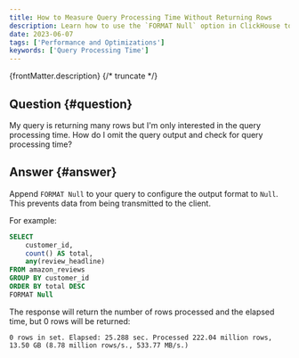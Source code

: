 ```yaml
---
title: How to Measure Query Processing Time Without Returning Rows
description: Learn how to use the `FORMAT Null` option in ClickHouse to measure query processing time without returning any rows to the client.
date: 2023-06-07
tags: ['Performance and Optimizations']
keywords: ['Query Processing Time']
---
```


{frontMatter.description}
{/* truncate */}

## Question {#question}

My query is returning many rows but I'm only interested in the query processing time. How do I omit the query output and check for query processing time?

## Answer {#answer}

Append `FORMAT Null` to your query to configure the output format to `Null`. This prevents data from being transmitted to the client.

For example:

```sql
SELECT
    customer_id,
    count() AS total,
    any(review_headline)
FROM amazon_reviews
GROUP BY customer_id
ORDER BY total DESC
FORMAT Null
```

The response will return the number of rows processed and the elapsed time, but 0 rows will be returned:

```response
0 rows in set. Elapsed: 25.288 sec. Processed 222.04 million rows, 13.50 GB (8.78 million rows/s., 533.77 MB/s.)
```
